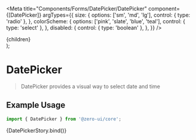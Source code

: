 
<Meta
  title="Components/Forms/DatePicker/DatePicker"
  component={[DatePicker]}
  argTypes={{
    size: {
      options: ['sm', 'md', 'lg'],
      control: { type: 'radio' },
    },
    colorScheme: {
      options: ['pink', 'slate', 'blue', 'teal'],
      control: { type: 'select' },
    },
    disabled: {
      control: { type: 'boolean' },
    },
  }}
/>

  <div style={{ height: '100vh' }}>
    <DatePicker {...args}>{children}</DatePicker>
  </div>
);

# DatePicker

> DatePicker provides a visual way to select date and time

## Example Usage

```jsx
import { DatePicker } from '@zero-ui/core';
```

<Canvas columns={2} withSource="close">
  <Story
    name="DatePicker"
    args={{
      size: 'sm',
      showTime: true,
      showToday: true,
      fullWidth: false,
    }}
  >
    {DatePickerStory.bind()}
  </Story>
</Canvas>

<ArgsTable of={DatePicker} />
